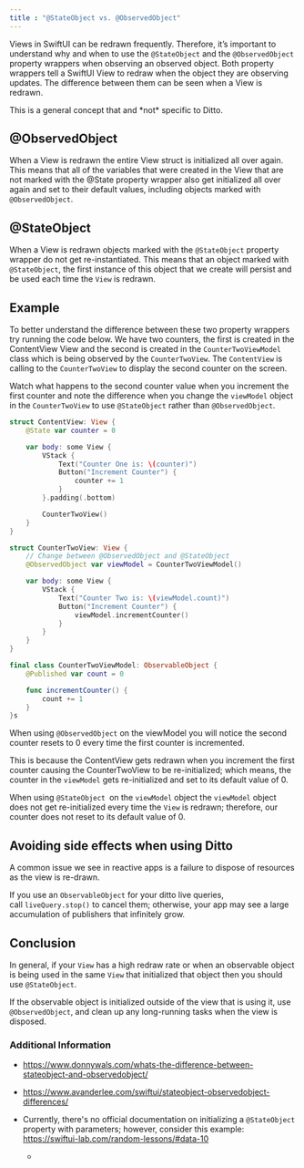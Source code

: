 ```yaml
---
title : "@StateObject vs. @ObservedObject"
---
```


Views in SwiftUI can be redrawn frequently. Therefore, it’s important to understand why and when to use the `@StateObject` and the `@ObservedObject` property wrappers when observing an observed object. Both property wrappers tell a SwiftUI View to redraw when the object they are observing updates. The difference between them can be seen when a View is redrawn.

<Info>
This is a general concept that and *not* specific to Ditto.
</Info>

## @ObservedObject[​](https://legacydocs.ditto.live/ios/quick-tips/StateObject-vs-ObservedObject#observedobject)

When a View is redrawn the entire View struct is initialized all over again. This means that all of the variables that were created in the View that are not marked with the @State property wrapper also get initialized all over again and set to their default values, including objects marked with `@ObservedObject`.

## @StateObject[​](https://legacydocs.ditto.live/ios/quick-tips/StateObject-vs-ObservedObject#stateobject)

When a View is redrawn objects marked with the `@StateObject` property wrapper do not get re-instantiated. This means that an object marked with `@StateObject`, the first instance of this object that we create will persist and be used each time the `View` is redrawn.

## Example[​](https://legacydocs.ditto.live/ios/quick-tips/StateObject-vs-ObservedObject#example)

To better understand the difference between these two property wrappers try running the code below. We have two counters, the first is created in the ContentView View and the second is created in the `CounterTwoViewModel` class which is being observed by the `CounterTwoView`. The `ContentView` is calling to the `CounterTwoView` to display the second counter on the screen.

Watch what happens to the second counter value when you increment the first counter and note the difference when you change the `viewModel` object in the `CounterTwoView` to use `@StateObject` rather than `@ObservedObject`.

```swift
struct ContentView: View {
    @State var counter = 0

    var body: some View {
        VStack {
            Text("Counter One is: \(counter)")
            Button("Increment Counter") {
                counter += 1
            }
        }.padding(.bottom)

        CounterTwoView()
    }
}

struct CounterTwoView: View {
    // Change between @ObservedObject and @StateObject
    @ObservedObject var viewModel = CounterTwoViewModel()

    var body: some View {
        VStack {
            Text("Counter Two is: \(viewModel.count)")
            Button("Increment Counter") {
                viewModel.incrementCounter()
            }
        }
    }
}

final class CounterTwoViewModel: ObservableObject {
    @Published var count = 0

    func incrementCounter() {
        count += 1
    }
}s
```

When using `@ObservedObject` on the viewModel you will notice the second counter resets to 0 every time the first counter is incremented.&#x20;

This is because the ContentView gets redrawn when you increment the first counter causing the CounterTwoView to be re-initialized; which means, the counter in the `viewModel` gets re-initialized and set to its default value of 0.&#x20;

When using `@StateObject `on the `viewModel` object the `viewModel` object does not get re-initialized every time the `View` is redrawn; therefore, our counter does not reset to its default value of 0.

## Avoiding side effects when using Ditto[​](https://legacydocs.ditto.live/ios/quick-tips/StateObject-vs-ObservedObject#avoiding-side-effects-when-using-ditto)

A common issue we see in reactive apps is a failure to dispose of resources as the view is re-drawn.&#x20;

If you use an `ObservableObject` for your ditto live queries,  call `liveQuery.stop()` to cancel them; otherwise, your app may see a large accumulation of publishers that infinitely grow.

## Conclusion[​](https://legacydocs.ditto.live/ios/quick-tips/StateObject-vs-ObservedObject#conclusion)

In general, if your `View` has a high redraw rate or when an observable object is being used in the same `View` that initialized that object then you should use `@StateObject`.&#x20;

If the observable object is initialized outside of the view that is using it, use `@ObservedObject`, and clean up any long-running tasks when the view is disposed.

### Additional Information[​](https://legacydocs.ditto.live/ios/quick-tips/StateObject-vs-ObservedObject#additional-information)

- <a href="https://www.donnywals.com/whats-the-difference-between-stateobject-and-observedobject/" target="_blank">https\://www\.donnywals.com/whats-the-difference-between-stateobject-and-observedobject/</a>
- <a href="https://www.avanderlee.com/swiftui/stateobject-observedobject-differences/" target="_blank">https\://www\.avanderlee.com/swiftui/stateobject-observedobject-differences/</a>
- Currently, there's no official documentation on initializing a `@StateObject` property with parameters; however, consider this example: <a href="https://swiftui-lab.com/random-lessons/#data-10" target="_blank">https\://swiftui-lab.com/random-lessons/#data-10</a>

  -

